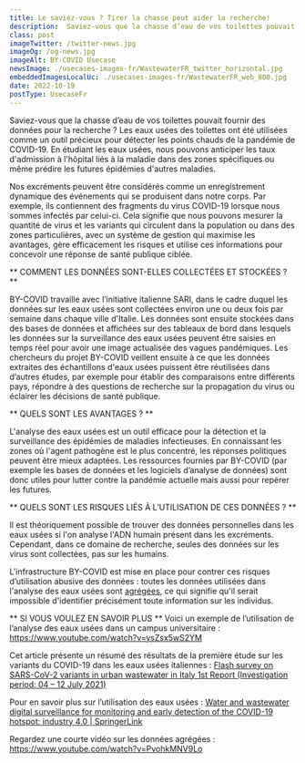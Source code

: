 ```yaml
---
title: Le saviez-vous ? Tirer la chasse peut aider la recherche!
description:  Saviez-vous que la chasse d’eau de vos toilettes pouvait fournir des données pour la recherche ? Les eaux usées des toilettes ont été utilisées comme un outil précieux pour détecter les points chauds de la pandémie de COVID-19.
class: post
imageTwitter: /twitter-news.jpg
imageOg: /og-news.jpg
imageAlt: BY-COVID Usecase
newsImage: ./usecases-images-fr/WastewaterFR_twitter_horizontal.jpg
embeddedImagesLocalUc: ./usecases-images-fr/WastewaterFR_web_800.jpg
date: 2022-10-19
postType: UsecaseFr
---
```


Saviez-vous que la chasse d’eau de vos toilettes pouvait fournir des données pour la recherche ? Les eaux usées des toilettes ont été utilisées comme un outil précieux pour détecter les points chauds de la pandémie de COVID-19. En étudiant les eaux usées, nous pouvons anticiper les taux d'admission à l'hôpital liés à la maladie dans des zones spécifiques ou même prédire les futures épidémies d'autres maladies. 

Nos excréments peuvent être considérés comme un enregistrement dynamique des événements qui se produisent dans notre corps. Par exemple, ils contiennent des fragments du virus COVID-19 lorsque nous sommes infectés par celui-ci. Cela signifie que nous pouvons mesurer la quantité de virus et les variants qui circulent dans la population ou dans des zones particulières, avec un système de gestion qui maximise les avantages, gère efficacement les risques et utilise ces informations pour concevoir une réponse de santé publique ciblée.

** COMMENT LES DONNÉES SONT-ELLES COLLECTÉES ET STOCKÉES ? **

BY-COVID travaille avec l’initiative italienne SARI, dans le cadre duquel les données sur les eaux usées sont collectées environ une ou deux fois par semaine dans chaque ville d'Italie. Les données sont ensuite stockées dans des bases de données et affichées sur des tableaux de bord dans lesquels les données sur la surveillance des eaux usées peuvent être saisies en temps réel pour avoir une image actualisée des vagues pandémiques. Les chercheurs du projet BY-COVID veillent ensuite à ce que les données extraites des échantillons d'eaux usées puissent être réutilisées dans d’autres études, par exemple pour établir des comparaisons entre différents pays, répondre à des questions de recherche sur la propagation du virus ou éclairer les décisions de santé publique. 

** QUELS SONT LES AVANTAGES ? **

L'analyse des eaux usées est un outil efficace pour la détection et la surveillance des épidémies de maladies infectieuses. En connaissant les zones où l'agent pathogène est le plus concentré, les réponses politiques peuvent être mieux adaptées. Les ressources fournies par BY-COVID (par exemple les bases de données et les logiciels d’analyse de données) sont donc utiles pour lutter contre la pandémie actuelle mais aussi pour repérer les futures.

** QUELS SONT LES RISQUES LIÉS À L’UTILISATION DE CES DONNÉES ? **

Il est théoriquement possible de trouver des données personnelles dans les eaux usées si l'on analyse l'ADN humain présent dans les excréments. Cependant, dans ce domaine de recherche, seules des données sur les virus sont collectées, pas sur les humains.

L'infrastructure BY-COVID est mise en place pour contrer ces risques d’utilisation abusive des données : toutes les données utilisées dans l'analyse des eaux usées sont [agrégées](https://www.youtube.com/watch?v=PvohkMNV9Lo), ce qui signifie qu'il serait impossible d'identifier précisément toute information sur les individus.

** SI VOUS VOULEZ EN SAVOIR PLUS **
Voici un exemple de l’utilisation de l’analyse des eaux usées dans un campus universitaire : https://www.youtube.com/watch?v=ysZsx5wS2YM

Cet article présente un résumé des résultats de la première étude sur les variants du COVID-19 dans les eaux usées italiennes : [Flash survey on SARS-CoV-2 variants in urban wastewater in Italy 1st Report (Investigation period: 04 – 12 July 2021)](https://www.iss.it/documents/20126/0/Flash+survey+SARS-CoV-2+wastewater+Italy+-+July+2021+final+081321.pdf/3476ffae-2b12-e0d3-68d7-552075ea7c0b?t=1631115343133)

Pour en savoir plus sur l’utilisation des eaux usées : [Water and wastewater digital surveillance for monitoring and early detection of the COVID-19 hotspot: industry 4.0 | SpringerLink](https://link.springer.com/article/10.1007/s13762-022-03982-7)

Regardez une courte vidéo sur les données agrégées : https://www.youtube.com/watch?v=PvohkMNV9Lo

